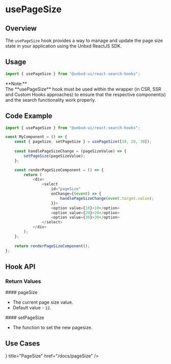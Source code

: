 


# usePageSize

## Overview

The `usePageSize` hook provides a way to manage and update the page size state in your application using the Unbxd ReactJS SDK.

## Usage

```js copy
import { usePageSize } from "@unbxd-ui/react-search-hooks";
```

<Callout type="warning">
	<div>**Note:**</div>
	<div>
		The **usePageSize** hook must be used within the wrapper (in CSR, SSR and Custom Hooks approaches) to ensure that the respective component(s) and the search functionality work properly.
	</div>
</Callout>


## Code Example

```js {1, 4}
import { usePageSize } from "@unbxd-ui/react-search-hooks";

const MyComponent = () => {
	const { pageSize, setPageSize } = usePageSize([10, 20, 30]);
	
	const handlePageSizeChange = (pageSizeValue) => {
		setPageSize(pageSizeValue);
	};

	const renderPageSizeComponent = () => {
		return (
			<div>
				<select
					id="pageSize"
					onChange={(event) => {
						handlePageSizeChange(event.target.value);
					}}>
					<option value={10}>10</option>
					<option value={20}>20</option>
					<option value={30}>30</option>
				</select>
			</div>
		);
	};
	
	return renderPageSizeComponent();
};
```

## Hook API


### Return Values

<div style={{ position: "relative" }}>
	#### pageSize
	<Pills pills={[{ type: "type", label: "number" }]} left={"110px"} />
</div>

-   The current page size value.
-   Default value - `12`.


<div style={{ position: "relative" }}>
	#### setPageSize
	<Pills pills={[{ type: "type", label: "function" }]} left={"140px"} />
</div>

-   The function to set the new pagesize.


## Use Cases

<Cards>
	<Card icon={<DropdownIcon />} title="PageSize" href="/docs/pageSize" />
</Cards>
